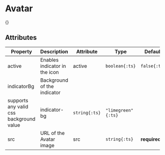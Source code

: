 
# Avatar

{<ComponentPreview name="avatar" />}

## Attributes

| Property                                | Description                   | Attribute     | Type               | Default      |
| --------------------------------------- | ----------------------------- | ------------- | ------------------ | ------------ |
| active                                  | Enables indicator in the icon | active        | `boolean{:ts}`     | `false{:ts}` |
| indicatorBg                             | Background of the indicator   |
| supports any valid css background value | indicator-bg                  | `string{:ts}` | `"limegreen"{:ts}` |
| src                                     | URL of the Avatar image       | src           | `string{:ts}`      | **required** |
